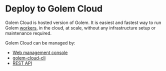 # Deploy to Golem Cloud

Golem Cloud is hosted version of Golem. It is easiest and fastest way to run Golem [workers](concepts-workers.mdx),
in the cloud, at scale, without any infrastructure setup or maintenance required.

Golem Cloud can be managed by:

- [Web management console](https://console.golem.cloud/)
- [golem-cloud-cli](cli-introduction.mdx)
- [REST API](cloud-rest-api.mdx)
